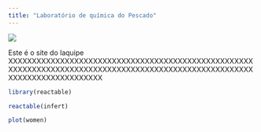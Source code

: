 ```yaml
---
title: "Laboratório de química do Pescado"
---
```


![](images/clipboard-133033210.png)

Este é o site do laquipe XXXXXXXXXXXXXXXXXXXXXXXXXXXXXXXXXXXXXXXXXXXXXXXXXXXXXXXXXXXXXXXXXXXXXXXXXXXXXXXXXXXXXXXXXXXXXXXXXXXXXXXXXXXXXXXXXXXXXXXXXXXX

```r
library(reactable)
```

```r
reactable(infert)
```

```r
plot(women)
```

